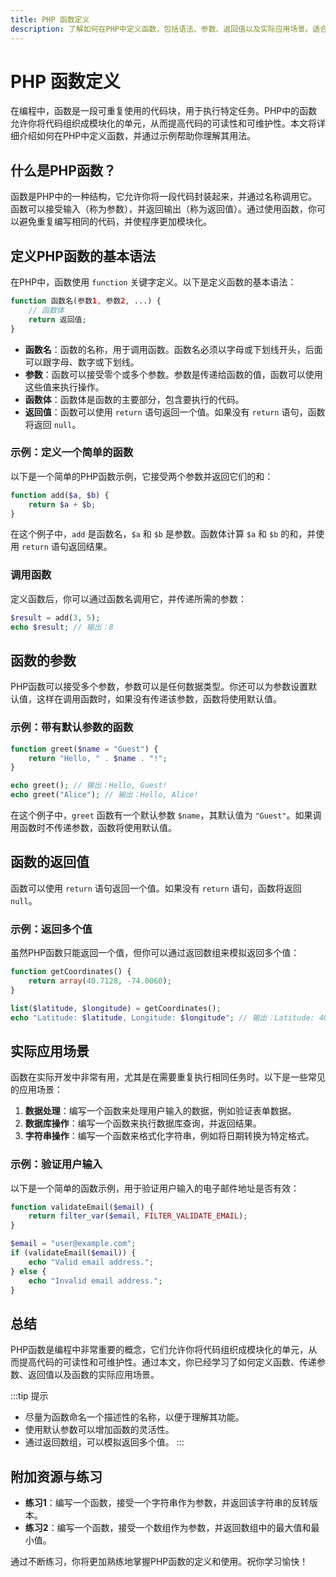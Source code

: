 ```yaml
---
title: PHP 函数定义
description: 了解如何在PHP中定义函数，包括语法、参数、返回值以及实际应用场景。适合初学者掌握PHP函数的基础知识。
---
```


# PHP 函数定义

在编程中，函数是一段可重复使用的代码块，用于执行特定任务。PHP中的函数允许你将代码组织成模块化的单元，从而提高代码的可读性和可维护性。本文将详细介绍如何在PHP中定义函数，并通过示例帮助你理解其用法。

## 什么是PHP函数？

函数是PHP中的一种结构，它允许你将一段代码封装起来，并通过名称调用它。函数可以接受输入（称为参数），并返回输出（称为返回值）。通过使用函数，你可以避免重复编写相同的代码，并使程序更加模块化。

## 定义PHP函数的基本语法

在PHP中，函数使用 `function` 关键字定义。以下是定义函数的基本语法：

```php
function 函数名(参数1, 参数2, ...) {
    // 函数体
    return 返回值;
}
```

- **函数名**：函数的名称，用于调用函数。函数名必须以字母或下划线开头，后面可以跟字母、数字或下划线。
- **参数**：函数可以接受零个或多个参数。参数是传递给函数的值，函数可以使用这些值来执行操作。
- **函数体**：函数体是函数的主要部分，包含要执行的代码。
- **返回值**：函数可以使用 `return` 语句返回一个值。如果没有 `return` 语句，函数将返回 `null`。

### 示例：定义一个简单的函数

以下是一个简单的PHP函数示例，它接受两个参数并返回它们的和：

```php
function add($a, $b) {
    return $a + $b;
}
```

在这个例子中，`add` 是函数名，`$a` 和 `$b` 是参数。函数体计算 `$a` 和 `$b` 的和，并使用 `return` 语句返回结果。

### 调用函数

定义函数后，你可以通过函数名调用它，并传递所需的参数：

```php
$result = add(3, 5);
echo $result; // 输出：8
```

## 函数的参数

PHP函数可以接受多个参数，参数可以是任何数据类型。你还可以为参数设置默认值，这样在调用函数时，如果没有传递该参数，函数将使用默认值。

### 示例：带有默认参数的函数

```php
function greet($name = "Guest") {
    return "Hello, " . $name . "!";
}

echo greet(); // 输出：Hello, Guest!
echo greet("Alice"); // 输出：Hello, Alice!
```

在这个例子中，`greet` 函数有一个默认参数 `$name`，其默认值为 `"Guest"`。如果调用函数时不传递参数，函数将使用默认值。

## 函数的返回值

函数可以使用 `return` 语句返回一个值。如果没有 `return` 语句，函数将返回 `null`。

### 示例：返回多个值

虽然PHP函数只能返回一个值，但你可以通过返回数组来模拟返回多个值：

```php
function getCoordinates() {
    return array(40.7128, -74.0060);
}

list($latitude, $longitude) = getCoordinates();
echo "Latitude: $latitude, Longitude: $longitude"; // 输出：Latitude: 40.7128, Longitude: -74.0060
```

## 实际应用场景

函数在实际开发中非常有用，尤其是在需要重复执行相同任务时。以下是一些常见的应用场景：

1. **数据处理**：编写一个函数来处理用户输入的数据，例如验证表单数据。
2. **数据库操作**：编写一个函数来执行数据库查询，并返回结果。
3. **字符串操作**：编写一个函数来格式化字符串，例如将日期转换为特定格式。

### 示例：验证用户输入

以下是一个简单的函数示例，用于验证用户输入的电子邮件地址是否有效：

```php
function validateEmail($email) {
    return filter_var($email, FILTER_VALIDATE_EMAIL);
}

$email = "user@example.com";
if (validateEmail($email)) {
    echo "Valid email address.";
} else {
    echo "Invalid email address.";
}
```

## 总结

PHP函数是编程中非常重要的概念，它们允许你将代码组织成模块化的单元，从而提高代码的可读性和可维护性。通过本文，你已经学习了如何定义函数、传递参数、返回值以及函数的实际应用场景。

:::tip 提示
- 尽量为函数命名一个描述性的名称，以便于理解其功能。
- 使用默认参数可以增加函数的灵活性。
- 通过返回数组，可以模拟返回多个值。
:::

## 附加资源与练习

- **练习1**：编写一个函数，接受一个字符串作为参数，并返回该字符串的反转版本。
- **练习2**：编写一个函数，接受一个数组作为参数，并返回数组中的最大值和最小值。

通过不断练习，你将更加熟练地掌握PHP函数的定义和使用。祝你学习愉快！